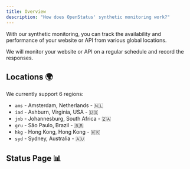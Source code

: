 ```yaml
---
title: Overview
description: "How does OpenStatus' synthetic monitoring work?"
---
```


With our synthetic monitoring, you can track the availability and performance of
your website or API from various global locations.

We will monitor your website or API on a regular schedule and record the
responses.

## Locations 🌍

We currently support 6 regions:

- `ams` - Amsterdam, Netherlands - 🇳🇱
- `iad` - Ashburn, Virginia, USA - 🇺🇸
- `jnb` - Johannesburg, South Africa - 🇿🇦
- `gru` - São Paulo, Brazil - 🇧🇷
- `hkg` - Hong Kong, Hong Kong - 🇭🇰
- `syd` - Sydney, Australia - 🇦🇺

## Status Page 📊

